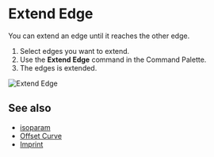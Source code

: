 
<Reference shortcut="" command="Extend Edge" button="" />

# Extend Edge

You can extend an edge until it reaches the other edge.

1. Select edges you want to extend.
2. Use the **Extend Edge** command in the Command Palette.
3. The edges is extended.

![Extend Edge](/img/extend-edge.gif)

## See also
- [isoparam](./isoparam)
- [Offset Curve](./offset-curve)
- [Imprint](./imprint)